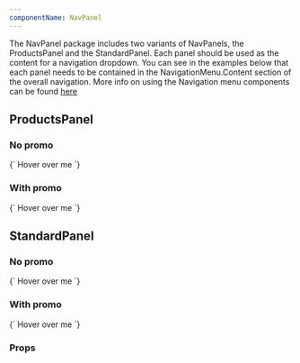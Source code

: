 ```yaml
---
componentName: NavPanel
---
```


The NavPanel package includes two variants of NavPanels, the ProductsPanel and the StandardPanel. Each panel should be used as the content for a navigation dropdown.
You can see in the examples below that each panel needs to be contained in the NavigationMenu.Content section of the overall navigation. More info on using the Navigation menu components can be found [here](https://www.radix-ui.com/primitives/docs/components/navigation-menu)

## ProductsPanel

### No promo

<LiveComponent>
{`<NavigationMenu.Root>
    <NavigationMenu.Item>
      <NavigationMenu.Trigger>
			  Hover over me
		  </NavigationMenu.Trigger>
      <NavigationMenu.Content>
        <ProductsPanel
          productCategories={[{"products":[{"url":"/products/terraform","product":"Terraform","description":"Provisioning cloud infrastructure using a common workflow"},{"url":"/products/packer","product":"Packer","description":"Build and manage images as code​​​​‌‌"},{"url":"/products/waypoint","product":"Waypoint","description":"​​​​Internal developer platform‍‌"},{"url":"/products/nomad","product":"Nomad","description":"Workload scheduling and orchestration"}],"title":"Infrastructure Lifecycle Management"},{"products":[{"url":"/products/vault","product":"Vault","description":"Identity-based secrets management​​​​‌‌"},{"url":"/products/boundary","product":"Boundary","description":"Secure remote access"},{"url":"/products/consul","product":"Consul","description":"Service-based networking"}],"title":"Security Lifecycle Management"}]}
        />
      </NavigationMenu.Content>
    </NavigationMenu.Item>
  </NavigationMenu.Root>`}
</LiveComponent>

### With promo

<LiveComponent>
{`<NavigationMenu.Root>
    <NavigationMenu.Item>
      <NavigationMenu.Trigger>
			  Hover over me
		  </NavigationMenu.Trigger>
      <NavigationMenu.Content>
        <ProductsPanel
          promo={{"linkUrl":"https://portal.cloud.hashicorp.com/sign-up?ajs_aid=3e3b5796-ecd1-48e1-afed-7ee0ddb0f256","linkTitle":"Sign up for free","theme":"default","title":"HashiCorp Cloud Platform","description":"Get started in minutes with our cloud products","icon":"hashicorp"}}
          productCategories={[{"products":[{"url":"/products/terraform","product":"Terraform","description":"Provisioning cloud infrastructure using a common workflow"},{"url":"/products/packer","product":"Packer","description":"Build and manage images as code​​​​‌‌"},{"url":"/products/waypoint","product":"Waypoint","description":"​​​​Internal developer platform‍‌"},{"url":"/products/nomad","product":"Nomad","description":"Workload scheduling and orchestration"}],"title":"Infrastructure Lifecycle Management"},{"products":[{"url":"/products/vault","product":"Vault","description":"Identity-based secrets management​​​​‌‌"},{"url":"/products/boundary","product":"Boundary","description":"Secure remote access"},{"url":"/products/consul","product":"Consul","description":"Service-based networking"}],"title":"Security Lifecycle Management"}]}
        />
      </NavigationMenu.Content>
    </NavigationMenu.Item>
  </NavigationMenu.Root>`}
</LiveComponent>

## StandardPanel

### No promo

<LiveComponent>
{`<NavigationMenu.Root>
    <NavigationMenu.Item>
      <NavigationMenu.Trigger>
			  Hover over me
		  </NavigationMenu.Trigger>
      <NavigationMenu.Content>
        <StandardPanel
          navData={[{"navItems":[{"title":"The Infrastructure Cloud","url":"/infrastructure-cloud","description":"Solve your biggest cloud infrastructure challenges","external":false,"icon":"cloud","iconGradient":"Cloud"},{"title":"Infrastructure Lifecycle Management","url":"/infrastructure-cloud/infrastructure-lifecycle-management","description":"Infrastructure as code to automate and manage all environments","external":false,"icon":"layers","iconGradient":"ILM"},{"title":"Security Lifecycle Management","url":"/infrastructure-cloud/security-lifecycle-management","description":"Protect, inspect, and connect your infrastructure to reduce your risk and improve your security posture","external":false,"icon":"shield-alert","iconGradient":"SLM"}]}]}
        />
      </NavigationMenu.Content>
    </NavigationMenu.Item>
  </NavigationMenu.Root>`}
</LiveComponent>

### With promo

<LiveComponent>
{`<NavigationMenu.Root>
    <NavigationMenu.Item>
      <NavigationMenu.Trigger>
			  Hover over me
		  </NavigationMenu.Trigger>
      <NavigationMenu.Content>
        <StandardPanel
          promo={{"linkUrl":"/conferences/hashiconf","linkTitle":"Register now","theme":"hashiconf","title":"HashiConf 2024","description":"Join HashiCorp in Boston this October for our global cloud conference on all things cloud","icon":"identity-user"}}
          navData={[{"navItems":[{"title":"About","url":"/about","description":"","external":false,"icon":"hashicorp","iconGradient":""},{"title":"Press","url":"/press","description":"","external":false,"icon":"newspaper","iconGradient":""},{"title":"Careers","url":"/careers","description":"","external":false,"icon":"monitor","iconGradient":""},{"title":"Events","url":"/events?type=all","description":"","external":false,"icon":"users","iconGradient":""},{"title":"Our principles","url":"/our-principles","description":"","external":false,"icon":"heart","iconGradient":""},{"title":"The Tao of HashiCorp","url":"/tao-of-hashicorp","description":"","external":false,"icon":"docs","iconGradient":""}]},{"navItems":[{"title":"Become a partner","url":"/partners/become-a-partner","description":"","external":false,"icon":"handshake","iconGradient":""},{"title":"Investors","url":"https://ir.hashicorp.com/","description":"","external":false,"icon":"briefcase","iconGradient":""}]}]}
        />
      </NavigationMenu.Content>
    </NavigationMenu.Item>
  </NavigationMenu.Root>`}
</LiveComponent>





<UsageDetails packageJson={packageJson} />

### Props

<PropsTable props={componentProps} />
